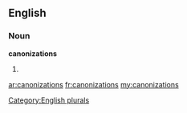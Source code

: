 ==English==

===Noun===
'''canonizations'''

# {{plural of|[[canonization]]}}

[[Category:English plurals]]

[[ar:canonizations]]
[[fr:canonizations]]
[[my:canonizations]]
